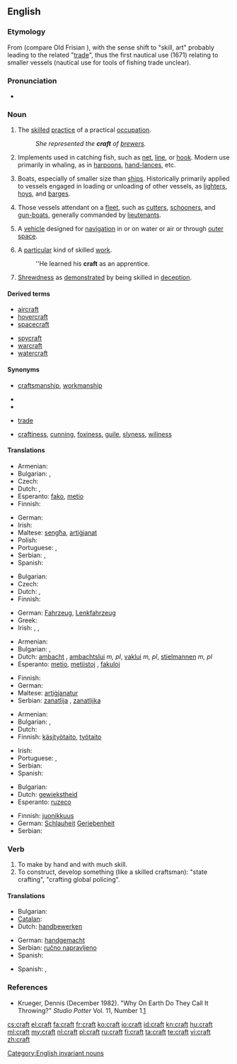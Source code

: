 ==English==
{{wikipedia|dab=craft (disambiguation)|craft}}

===Etymology===
From {{etyl|ang|en}} {{term|cræft|lang=ang}} (compare Old Frisian {{term|creft|lang=ofs}}), with the sense shift to "skill, art" probably leading to the related "[[trade]]", thus the first nautical use (1671) relating to smaller vessels (nautical use for tools of fishing trade unclear).

===Pronunciation===
* {{audio|en-us-craft.ogg|Audio (US)}}
*: {{rhymes|ɑːft}}

===Noun===
{{en-noun|craft|-|pl2=crafts}}

# {{countable|plural: '''crafts'''}} The [[skilled]] [[practice]] of a practical [[occupation]].
#: ''She represented the '''craft''' of [[brewer]]s.''
# {{rfv-sense}} {{context|nautical|whaling}} Implements used in catching fish, such as [[net]], [[line]], or [[hook]]. Modern use primarily in whaling, as in [[harpoon]]s, [[hand-lance]]s, etc.
# {{context|nautical}} Boats, especially of smaller size than [[ship]]s. Historically primarily applied to vessels engaged in loading or unloading of other vessels, as [[lighter]]s, [[hoy]]s, and [[barge]]s.
# {{context|nautical|British Royal Navy}} Those vessels attendant on a [[fleet]], such as [[cutter]]s, [[schooner]]s, and [[gun-boat]]s, generally commanded by [[lieutenant]]s.
# {{countable|plural: '''craft'''}} A [[vehicle]] designed for [[navigation]] in or on water or air or through [[outer space]].
# {{countable|plural: '''crafts'''}} A [[particular]] kind of skilled [[work]].
#: ''He learned his '''craft''' as an apprentice.
# {{uncountable}} [[shrewdness|Shrewdness]] as [[demonstrate]]d by being skilled in [[deception]].

====Derived terms====
{{top2}}
* [[aircraft]]
* [[hovercraft]]
* [[spacecraft]]
{{mid2}}
* [[spycraft]]
* [[warcraft]]
* [[watercraft]]
{{bottom}}

====Synonyms====
* {{sense|skill at work}} [[craftsmanship]], [[workmanship]]
* {{sense|nautical sense}}
* {{sense|vehicle}}
* {{sense|kind of skilled work}} [[trade]]
* {{sense|shrewdness}} [[craftiness]], [[cunning]], [[foxiness]], [[guile]], [[slyness]], [[wiliness]]

====Translations====
{{trans-top|skilled practice}}
* Armenian: {{t-|hy|արհեստ|tr=arhest}}
* Bulgarian: {{t+|bg|занаят|m}},  {{t|bg|професия|f}}
* Czech: {{t-|cs|řemeslo|n}}
* Dutch: {{t-|nl|stiel|m}}, {{t+|nl|vak|n}}
* Esperanto: [[fako]], [[metio]]
* Finnish: {{t+|fi|taito}}
{{trans-mid}}
* German: {{t+|de|Handwerk}}
* Irish: {{t-|ga|ceird|f|xs=Irish}}
* Maltese: [[sengħa]], [[artiġjanat]]
* Polish: {{t+|pl|rzemiosło|n}}
* Portuguese: {{t+|pt|arte|m}}, {{t+|pt|ofício|m}}
* Serbian: {{t-|sr|zanat}}, {{t-|sr|zanatstvo}}
* Spanish: {{t+|es|oficio|m}}
{{trans-bottom}}

{{trans-top|vehicle designed for navigation}}
* Bulgarian: {{t|bg|плавателен съд}}
* Czech: {{t-|cs|plavidlo|n}}
* Dutch: {{t+|nl|tuig|n}}, {{t+|nl|toestel|n}}
* Finnish: {{t+|fi|alus}}
{{trans-mid}}
* German: [[Fahrzeug]], [[Lenkfahrzeug]]
* Greek: {{t+|el|σκάφος|n|tr=skáfos}}
* Irish: {{t+|ga|árthach|m|xs=Irish}}, {{t+|ga|bád|m|xs=Irish}}, {{t-|ga|soitheach|m|xs=Irish}}
{{trans-bottom}}

{{trans-top|people who perform a particular kind of skilled work}}
* Armenian: {{t-|hy|արհեստավոր|tr=arhestavor}}
* Bulgarian: {{t|bg|еснаф|m}},  {{t|bg|гилдия|f}}
* Dutch: [[ambacht]] {{m}}, [[ambachtslui]] ''m, pl'', [[vaklui]] ''m, pl'', [[stielmannen]] ''m, pl''
* Esperanto: [[metio]], [[metiistoj]] {{p}}, [[fakuloj]] {{p}}
{{trans-mid}}
* Finnish: {{t-|fi|ammattikunta}}
* German: {{t+|de|Handwerker}}
* Maltese: [[artiġjanatur]] {{m}}
* Serbian: [[zanatlija]] {{m}}, [[zanatlijka]] {{f}}
{{trans-bottom}}

{{trans-top|skill in an occupation}}
* Armenian: {{t-|hy|արհեստ|tr=arhest}}
* Bulgarian: {{t+|bg|ловкост|f}},  {{t|bg|умение|n}}
* Dutch: {{t-|nl|vakmanschap}}
* Finnish: [[käsityötaito]], [[työtaito]]
{{trans-mid}}
* Irish: {{t+|ga|ceardaíocht|f|xs=Irish}}
* Portuguese: {{t+|pt|habilidade|f}}, {{t+|pt|perícia|f}}
* Serbian: {{t-|sr|zanat}}
* Spanish: {{t+|es|pericia|f}}
{{trans-bottom}}

{{trans-top|shrewdness}}
* Bulgarian: {{t|bg|хитрост|f}}
* Dutch: [[gewiekstheid]] {{f}}
* Esperanto: [[ruzeco]]
{{trans-mid}}
* Finnish: [[juonikkuus]]
* German: [[Schlauheit]] [[Geriebenheit]]
* Serbian: {{t-|sr|prepredenost}}
{{trans-bottom}}

===Verb===
{{en-verb}}

# To make by hand and with much skill.
# To construct, develop something (like a skilled craftsman): "state crafting", "crafting global policing".

====Translations====
{{trans-top|make by hand}}
* Bulgarian: {{t|bg|изработвам на ръка}}
* [[Catalan]]: {{t|ca|fet a mà}}
* Dutch: [[handbewerken]]
{{trans-mid}}
* German: [[handgemacht]]
* Serbian: [[ručno napravljeno]]
* Spanish: {{t-|es|labrar}}
{{trans-bottom}}

{{trans-top|construct, develop}}
{{trans-mid}}
* Spanish: {{t+|es|construir}}, {{t-|es|desarrollar}}
{{trans-bottom}}

===References===
* Krueger, Dennis (December 1982). "Why On Earth Do They Call It Throwing?" ''Studio Potter'' Vol. 11, Number 1.[http://www.studiopotter.org/articles/?art=art0001]

[[Category:English invariant nouns]]

[[cs:craft]]
[[el:craft]]
[[fa:craft]]
[[fr:craft]]
[[ko:craft]]
[[io:craft]]
[[id:craft]]
[[kn:craft]]
[[hu:craft]]
[[ml:craft]]
[[my:craft]]
[[nl:craft]]
[[pl:craft]]
[[ru:craft]]
[[fi:craft]]
[[ta:craft]]
[[te:craft]]
[[vi:craft]]
[[zh:craft]]